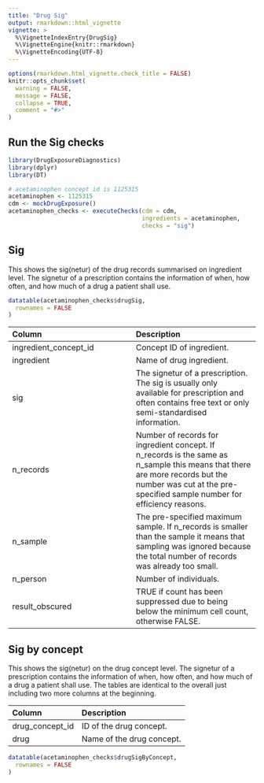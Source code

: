 ```yaml
---
title: "Drug Sig"
output: rmarkdown::html_vignette
vignette: >
  %\VignetteIndexEntry{DrugSig}
  %\VignetteEngine{knitr::rmarkdown}
  %\VignetteEncoding{UTF-8}
---
```


```r
options(rmarkdown.html_vignette.check_title = FALSE)
knitr::opts_chunk$set(
  warning = FALSE,
  message = FALSE,
  collapse = TRUE,
  comment = "#>"
)
```

## Run the Sig checks 
```r
library(DrugExposureDiagnostics)
library(dplyr)
library(DT)

# acetaminophen concept id is 1125315
acetaminophen <- 1125315
cdm <- mockDrugExposure()
acetaminophen_checks <- executeChecks(cdm = cdm, 
                                      ingredients = acetaminophen, 
                                      checks = "sig")
```

## Sig 
This shows the sig(netur) of the drug records summarised on ingredient level. The signetur of a prescription contains the information of when, how often, and how much of a drug a patient shall use. 

```r
datatable(acetaminophen_checks$drugSig,
  rownames = FALSE
)
```
| Column  | Description |
:------------- | :------------- |
ingredient_concept_id | Concept ID of ingredient. |
ingredient  | Name of drug ingredient. |
sig | The signetur of a prescription. The sig is usually only available for prescription and often contains free text or only semi-standardised information. |  
n_records | Number of records for ingredient concept. If n_records is the same as n_sample this means that there are more records but the number was cut at the pre-specified sample number for efficiency reasons. |
n_sample | The pre-specified maximum sample. If n_records is smaller than the sample it means that sampling was ignored because the total number of records was already too small. |
n_person | Number of individuals. |
result_obscured | TRUE if count has been suppressed due to being below the minimum cell count, otherwise FALSE. |

## Sig by concept
This shows the sig(netur) on the drug concept level. The signetur of a prescription contains the information of when, how often, and how much of a drug a patient shall use. The tables are identical to the overall just including two more columns at the beginning. \


| Column  | Description |
:------------- | :------------- |
drug_concept_id  | ID of the drug concept. |
drug  | Name of the drug concept. |

```r
datatable(acetaminophen_checks$drugSigByConcept,
  rownames = FALSE
)
```

